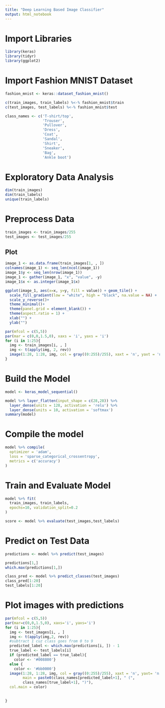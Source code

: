 ```yaml
---
title: "Deep Learning Based Image Classifier"
output: html_notebook
---
```


# Import Libraries

```r
library(keras)
library(tidyr)
library(ggplot2)
```

# Import Fashion MNIST Dataset
```r
fashion_mnist <- keras::dataset_fashion_mnist()


```
```r
c(train_images, train_labels) %<-% fashion_mnist$train
c(test_images, test_labels) %<-% fashion_mnist$test
```

```r
class_names <- c('T-shirt/top',
                 'Trouser',
                 'Pullover',
                 'Dress',
                 'Coat',
                 'Sandal',
                 'Shirt',
                 'Sneaker',
                 'Bag',
                 'Ankle boot')
```

# Exploratory Data Analysis
```r
dim(train_images)
dim(train_labels)
unique(train_labels)
```

# Preprocess Data
```r
train_images <- train_images/255
test_images <- test_images/255
```

## Plot
```r
image_1 <- as.data.frame(train_images[1, , ])
colnames(image_1) <- seq_len(ncol(image_1))
image_1$y <- seq_len(nrow(image_1))
image_1 <- gather(image_1, "x", "value", -y)
image_1$x <- as.integer(image_1$x)
```
```r
ggplot(image_1, aes(x=x, y=y, fill = value)) + geom_tile() +
  scale_fill_gradient(low = "white", high = "black", na.value = NA) +
  scale_y_reverse()+
  theme_minimal()+
  theme(panel.grid = element_blank()) +
  theme(aspect.ratio = 1) +
  xlab("") +
  ylab("")

```

```r
par(mfcol = c(5,5))
par(mar = c(0,0,1.5,0), xaxs = 'i', yaxs = 'i')
for (i in 1:25){
  img <- train_images[i, , ]
  img <- t(apply(img, 2, rev))
  image(1:28, 1:28, img, col = gray((0:255)/255), xaxt = 'n', yaxt = 'n' , main = paste(class_names[train_labels[i]+1]))
}
```

# Build the Model
```r
model <- keras_model_sequential()
```
```r
model %>% layer_flatten(input_shape = c(28,28)) %>%
  layer_dense(units = 128, activation = 'relu') %>% 
  layer_dense(units = 10, activation = 'softmax')
summary(model)
```

# Compile the model
```r
model %>% compile(
  optimizer = 'adam',
  loss = 'sparse_categorical_crossentropy',
  metrics = c('accuracy')
)
```

# Train and Evaluate Model
```r
model %>% fit(
  train_images, train_labels,
  epochs=10, validation_split=0.2
)
```

```r
score <- model %>% evaluate(test_images,test_labels)
```

# Predict on Test Data
```r
predictions <- model %>% predict(test_images)
```

```r
predictions[1,]
which.max(predictions[1,])
```

```r
class_pred <- model %>% predict_classes(test_images)
class_pred[1:20]
test_labels[1:20]
```

# Plot images with predictions
```r
par(mfcol = c(5,5))
par(mar=c(0,0,1.5,0), xaxs='i', yaxs='i')
for (i in 1:25){
  img <- test_images[i, , ]
  img <- t(apply(img,2, rev))
  #subtract 1 cuz class goes from 0 to 9
  predicted_label <- which.max(predictions[i, ]) - 1
  true_label <- test_labels[i]
  if (predicted_label == true_label){
    color <- '#008800'}
  else {
    color <- '#bb0000'}
  image(1:28, 1:28, img, col = gray((0:255)/255), xaxt = 'n', yaxt= 'n', 
        main = paste0(class_names[predicted_label+1], " (", 
        class_names[true_label+1], ")"),
  col.main = color)
  
  
}
```

